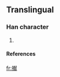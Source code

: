 ==Translingual==
===Han character===
{{Han char|rn=64|rad=手|as=13|sn=16|four=|canj=手十月大 (QJBK)}}
# {{defn|Han|sort=手13}}
====References====
{{Han ref|kx=0459.201|hdz=31967.011|uh=64DC|ud=25820}}

[[fr:擜]]